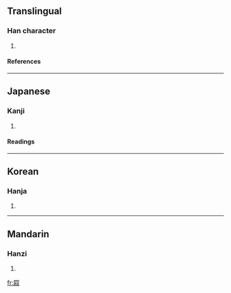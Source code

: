 ==Translingual==
===Han character===
{{Han char|rad=又|as=08|sn=10|four=|canj=尸火水 (SFE), X尸火水 (XSFE)}}
# {{defn|Han}}
====References====
{{Han ref|kx=0166.180|dkj=03173|dj=0378.110|hdz=10399.030|uh=53DE|ud=21470}}
----
==Japanese==
===Kanji===
{{ja-kanji|grade=|rs=又08}}
# {{defn|Japanese}} 
====Readings====
{{ja-readings|on=[[い]] (i)|kun=}}
----
==Korean==
===Hanja===
{{ko-hanja|hangeul=위|rv=wi|mr=wi}}
# {{defn|Korean}}
----
==Mandarin==
===Hanzi===
{{cmn-hanzi|pin=[[wèi]] (wei4)|wg=wei<sup>4</sup>}}
# {{defn|Mandarin}}

[[fr:叞]]